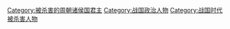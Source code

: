 [[Category:被杀害的周朝诸侯国君主|Category:被杀害的周朝诸侯国君主]]
[[Category:战国政治人物|Category:战国政治人物]]
[[Category:战国时代被杀害人物|Category:战国时代被杀害人物]]